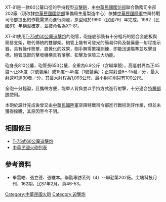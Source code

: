 {{noteTA
|1=zh-hans:毫米;zh-hk:毫米;zh-tw:公釐;
|2=zh-hans:米;zh-hk:米;zh-tw:公尺;
|3=zh-hans:空降兵;zh-hk:傘兵;zh-tw:傘兵;
|4=zh-hans:炮;zh-hk:炮;zh-tw:砲;
}}
XT-81是一款60公釐口徑的手持輕型[[迫擊砲|迫擊砲]]，由[[中華民國國防部|中華民國國防部]]聯合勤務司令部202廠（現改隸[[中華民國國防部|中華民國國防部]]軍備局生產製造中心）依據[[中華民國陸軍|中華民國陸軍]]空降特戰司令部提出的作戰需求而進行開發，原型砲於1990（民國79）年完成，1992（民國81）年構型確定，並被命名為XT-81。

XT-81使用[[T-75式60公釐迫擊炮|T-75式60公釐迫擊炮]]的砲管，砲座底部裝有十分輕巧的鋁合金底板與簡易支架，取代傳統的雙腳架。砲管上裝有可發光的簡易仰角及裝藥量—射程指示器，具有操作簡單、直覺化的效果，砲手無需繁複訓練，即能迅速瞄準並攻擊目標。砲管底部的擊發機構具有落擊、扣擊及保險三大功能。

砲身長810公釐，砲管長650公釐，全重為6.9公斤（含瞄準鏡），高低射界為正45度～正85度（2號裝藥）或15度～45度（1號裝藥）；正常射速8～15發／分，最大射速可達30發／分，其最大射程為1,093公尺，最小射程則只有100公尺。

全砲十分輕盈，且攜帶方便，能單人背負並以手持方式進行射擊，十分適合[[特種部隊|特種部隊]]使用。

本砲於設計完成後曾交由[[中華民國陸軍|中華民國陸軍]]空降特戰司令部進行戰術測評作業，但並未獲得採購，其原因至今不明。

== 相關條目 ==
*[[T-75式60公釐迫擊炮|T-75式60公釐迫擊炮]]
*[[中華民國火砲列表|中華民國火砲列表]]

== 參考資料 ==
*畢雲皓、張立德、張維本。聯勤專訪系列（4）--聯勤第202廠。尖端科技月刊，162期，民87年2月，頁46-53。

{{軍事小作品}}

{{中華民國國防工業}}

[[Category:中華民國火砲|Category:中華民國火砲]]
[[Category:迫擊炮|Category:迫擊炮]]